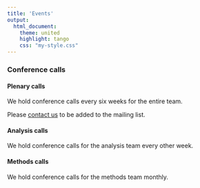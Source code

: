 ```yaml
---
title: 'Events'
output: 
  html_document:
    theme: united
    highlight: tango
    css: "my-style.css"
---
```


<div class="well">

### Conference calls
#### Plenary calls
We hold conference calls every six weeks for the entire team.

Please [contact us](mailto:bravaconsortium@gmail.com) to be added to the mailing list.

#### Analysis calls
We hold conference calls for the analysis team every other week.

#### Methods calls
We hold conference calls for the methods team monthly. 


</div>

